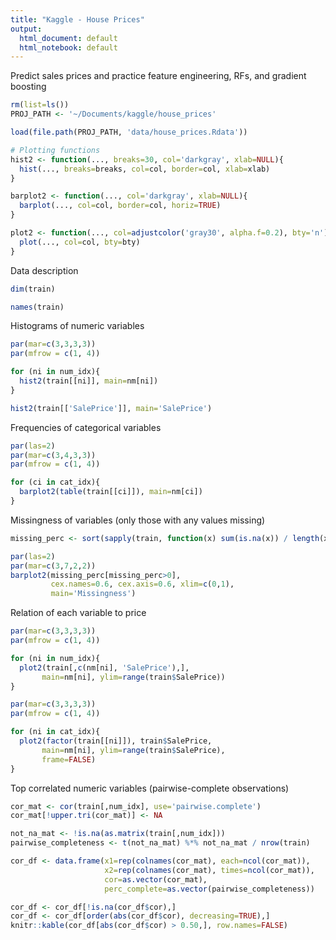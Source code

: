 ```yaml
---
title: "Kaggle - House Prices"
output:
  html_document: default
  html_notebook: default
---
```


Predict sales prices and practice feature engineering, RFs, and gradient boosting

```r
rm(list=ls())
PROJ_PATH <- '~/Documents/kaggle/house_prices'

load(file.path(PROJ_PATH, 'data/house_prices.Rdata'))

# Plotting functions
hist2 <- function(..., breaks=30, col='darkgray', xlab=NULL){
  hist(..., breaks=breaks, col=col, border=col, xlab=xlab)
}

barplot2 <- function(..., col='darkgray', xlab=NULL){
  barplot(..., col=col, border=col, horiz=TRUE)
}

plot2 <- function(..., col=adjustcolor('gray30', alpha.f=0.2), bty='n'){
  plot(..., col=col, bty=bty)
}
```

Data description
```r
dim(train)
```

```r
names(train)
```

 Histograms of numeric variables
```r
par(mar=c(3,3,3,3))
par(mfrow = c(1, 4))

for (ni in num_idx){
  hist2(train[[ni]], main=nm[ni])
}

```
```r
hist2(train[['SalePrice']], main='SalePrice')
```

Frequencies of categorical variables
```r
par(las=2)
par(mar=c(3,4,3,3))
par(mfrow = c(1, 4))

for (ci in cat_idx){
  barplot2(table(train[[ci]]), main=nm[ci])
}
```

Missingness of variables (only those with any values missing)
```r
missing_perc <- sort(sapply(train, function(x) sum(is.na(x)) / length(x)))

par(las=2)
par(mar=c(3,7,2,2))
barplot2(missing_perc[missing_perc>0],
         cex.names=0.6, cex.axis=0.6, xlim=c(0,1),
         main='Missingness')
```

Relation of each variable to price
```r

par(mar=c(3,3,3,3))
par(mfrow = c(1, 4))

for (ni in num_idx){
  plot2(train[,c(nm[ni], 'SalePrice'),],
       main=nm[ni], ylim=range(train$SalePrice))
}
```
```r

par(mar=c(3,3,3,3))
par(mfrow = c(1, 4))

for (ni in cat_idx){
  plot2(factor(train[[ni]]), train$SalePrice,
       main=nm[ni], ylim=range(train$SalePrice),
       frame=FALSE)
}
```

Top correlated numeric variables (pairwise-complete observations)
```r
cor_mat <- cor(train[,num_idx], use='pairwise.complete')
cor_mat[!upper.tri(cor_mat)] <- NA

not_na_mat <- !is.na(as.matrix(train[,num_idx]))
pairwise_completeness <- t(not_na_mat) %*% not_na_mat / nrow(train)

cor_df <- data.frame(x1=rep(colnames(cor_mat), each=ncol(cor_mat)),
                     x2=rep(colnames(cor_mat), times=ncol(cor_mat)),
                     cor=as.vector(cor_mat),
                     perc_complete=as.vector(pairwise_completeness))

cor_df <- cor_df[!is.na(cor_df$cor),]
cor_df <- cor_df[order(abs(cor_df$cor), decreasing=TRUE),]
knitr::kable(cor_df[abs(cor_df$cor) > 0.50,], row.names=FALSE)
```


